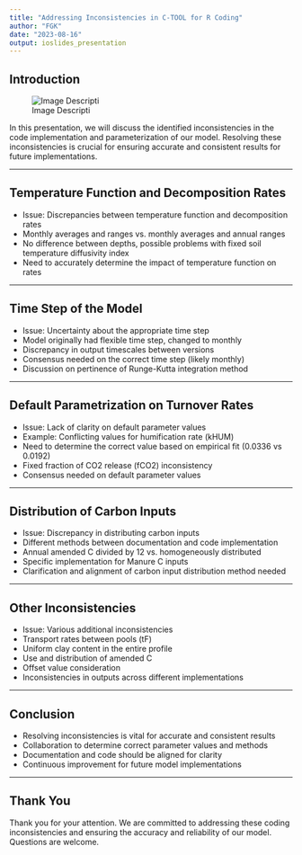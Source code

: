 ```yaml
---
title: "Addressing Inconsistencies in C-TOOL for R Coding"
author: "FGK"
date: "2023-08-16"
output: ioslides_presentation
---
```


## Introduction

![Image Descripti](coldiagram.png)

In this presentation, we will discuss the identified inconsistencies in the code implementation and parameterization of our model. Resolving these inconsistencies is crucial for ensuring accurate and consistent results for future implementations.

---

## Temperature Function and Decomposition Rates

- Issue: Discrepancies between temperature function and decomposition rates
- Monthly averages and ranges vs. monthly averages and annual ranges
- No difference between depths, possible problems with fixed soil temperature diffusivity index
- Need to accurately determine the impact of temperature function on rates

---

## Time Step of the Model

- Issue: Uncertainty about the appropriate time step
- Model originally had flexible time step, changed to monthly
- Discrepancy in output timescales between versions
- Consensus needed on the correct time step (likely monthly)
- Discussion on pertinence of Runge-Kutta integration method

---

## Default Parametrization on Turnover Rates

- Issue: Lack of clarity on default parameter values
- Example: Conflicting values for humification rate (kHUM)
- Need to determine the correct value based on empirical fit (0.0336 vs 0.0192)
- Fixed fraction of CO2 release (fCO2) inconsistency
- Consensus needed on default parameter values

---

## Distribution of Carbon Inputs

- Issue: Discrepancy in distributing carbon inputs
- Different methods between documentation and code implementation
- Annual amended C divided by 12 vs. homogeneously distributed
- Specific implementation for Manure C inputs
- Clarification and alignment of carbon input distribution method needed

---

## Other Inconsistencies

- Issue: Various additional inconsistencies
- Transport rates between pools (tF)
- Uniform clay content in the entire profile
- Use and distribution of amended C
- Offset value consideration
- Inconsistencies in outputs across different implementations

---

## Conclusion

- Resolving inconsistencies is vital for accurate and consistent results
- Collaboration to determine correct parameter values and methods
- Documentation and code should be aligned for clarity
- Continuous improvement for future model implementations

---

## Thank You

Thank you for your attention. We are committed to addressing these coding inconsistencies and ensuring the accuracy and reliability of our model. Questions are welcome.